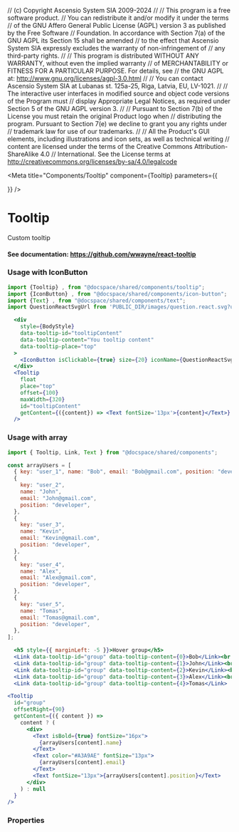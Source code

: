 // (c) Copyright Ascensio System SIA 2009-2024
// 
// This program is a free software product.
// You can redistribute it and/or modify it under the terms
// of the GNU Affero General Public License (AGPL) version 3 as published by the Free Software
// Foundation. In accordance with Section 7(a) of the GNU AGPL its Section 15 shall be amended
// to the effect that Ascensio System SIA expressly excludes the warranty of non-infringement of
// any third-party rights.
// 
// This program is distributed WITHOUT ANY WARRANTY, without even the implied warranty
// of MERCHANTABILITY or FITNESS FOR A PARTICULAR  PURPOSE. For details, see
// the GNU AGPL at: http://www.gnu.org/licenses/agpl-3.0.html
// 
// You can contact Ascensio System SIA at Lubanas st. 125a-25, Riga, Latvia, EU, LV-1021.
// 
// The  interactive user interfaces in modified source and object code versions of the Program must
// display Appropriate Legal Notices, as required under Section 5 of the GNU AGPL version 3.
// 
// Pursuant to Section 7(b) of the License you must retain the original Product logo when
// distributing the program. Pursuant to Section 7(e) we decline to grant you any rights under
// trademark law for use of our trademarks.
// 
// All the Product's GUI elements, including illustrations and icon sets, as well as technical writing
// content are licensed under the terms of the Creative Commons Attribution-ShareAlike 4.0
// International. See the License terms at http://creativecommons.org/licenses/by-sa/4.0/legalcode



<Meta
  title="Components/Tooltip"
  component={Tooltip}
  parameters={{
   
  }}
/>

# Tooltip

Custom tooltip

#### See documentation: https://github.com/wwayne/react-tooltip

<Canvas>
  <Story of={stories.AllTooltip} />
</Canvas>

### Usage with IconButton

```js
import {Tooltip} , from "@docspace/shared/components/tooltip";
import {IconButton} , from "@docspace/shared/components/icon-button";
import {Text} , from "@docspace/shared/components/text";
import QuestionReactSvgUrl from 'PUBLIC_DIR/images/question.react.svg?url";
```

```jsx
  <div
    style={BodyStyle}
    data-tooltip-id="tooltipContent"
    data-tooltip-content="You tooltip content"
    data-tooltip-place="top"
  >
    <IconButton isClickable={true} size={20} iconName={QuestionReactSvgUrl} />
  </div>
  <Tooltip
    float
    place="top"
    offset={100}
    maxWidth={320}
    id="tooltipContent"
    getContent={({content}) => <Text fontSize='13px'>{content}</Text>}
  />
```

### Usage with array

```js
import { Tooltip, Link, Text } from "@docspace/shared/components";
```

```js
const arrayUsers = [
  { key: "user_1", name: "Bob", email: "Bob@gmail.com", position: "developer" },
  {
    key: "user_2",
    name: "John",
    email: "John@gmail.com",
    position: "developer",
  },
  {
    key: "user_3",
    name: "Kevin",
    email: "Kevin@gmail.com",
    position: "developer",
  },
  {
    key: "user_4",
    name: "Alex",
    email: "Alex@gmail.com",
    position: "developer",
  },
  {
    key: "user_5",
    name: "Tomas",
    email: "Tomas@gmail.com",
    position: "developer",
  },
];
```

```jsx
  <h5 style={{ marginLeft: -5 }}>Hover group</h5>
  <Link data-tooltip-id="group" data-tooltip-content={0}>Bob</Link><br />
  <Link data-tooltip-id="group" data-tooltip-content={1}>John</Link><br />
  <Link data-tooltip-id="group" data-tooltip-content={2}>Kevin</Link><br />
  <Link data-tooltip-id="group" data-tooltip-content={3}>Alex</Link><br />
  <Link data-tooltip-id="group" data-tooltip-content={4}>Tomas</Link>
```

```jsx
<Tooltip
  id="group"
  offsetRight={90}
  getContent={({ content }) =>
    content ? (
      <div>
        <Text isBold={true} fontSize="16px">
          {arrayUsers[content].name}
        </Text>
        <Text color="#A3A9AE" fontSize="13px">
          {arrayUsers[content].email}
        </Text>
        <Text fontSize="13px">{arrayUsers[content].position}</Text>
      </div>
    ) : null
  }
/>
```

### Properties

<Controls />
